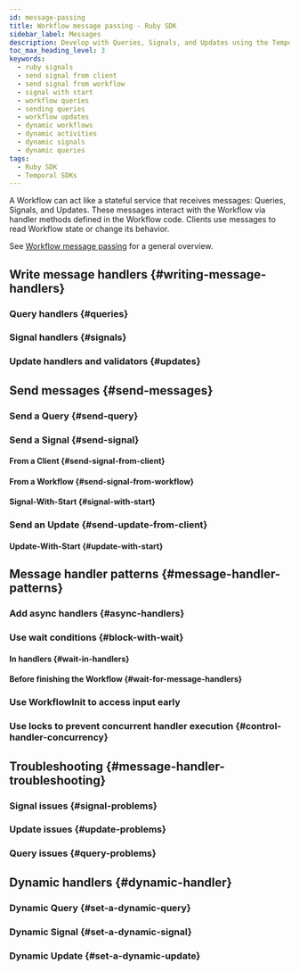 ```yaml
---
id: message-passing
title: Workflow message passing - Ruby SDK
sidebar_label: Messages
description: Develop with Queries, Signals, and Updates using the Temporal Ruby SDK.
toc_max_heading_level: 3
keywords:
  - ruby signals
  - send signal from client
  - send signal from workflow
  - signal with start
  - workflow queries
  - sending queries
  - workflow updates
  - dynamic workflows
  - dynamic activities
  - dynamic signals
  - dynamic queries
tags:
  - Ruby SDK
  - Temporal SDKs
---
```


A Workflow can act like a stateful service that receives messages: Queries, Signals, and Updates.
These messages interact with the Workflow via handler methods defined in the Workflow code.
Clients use messages to read Workflow state or change its behavior.

See [Workflow message passing](/encyclopedia/workflow-message-passing) for a general overview.

## Write message handlers {#writing-message-handlers}

<!-- CONTENT -->

### Query handlers {#queries}

<!-- CONTENT -->

### Signal handlers {#signals}

<!-- CONTENT -->

### Update handlers and validators {#updates}

<!-- CONTENT -->

## Send messages {#send-messages}

<!-- CONTENT -->

### Send a Query {#send-query}

<!-- CONTENT -->

### Send a Signal {#send-signal}

#### From a Client {#send-signal-from-client}

<!-- CONTENT -->

#### From a Workflow {#send-signal-from-workflow}

<!-- CONTENT -->

#### Signal-With-Start {#signal-with-start}

<!-- CONTENT -->

### Send an Update {#send-update-from-client}

<!-- CONTENT -->

#### Update-With-Start {#update-with-start}

<!-- CONTENT -->

## Message handler patterns {#message-handler-patterns}

<!-- CONTENT -->

### Add async handlers {#async-handlers}

<!-- CONTENT -->

### Use wait conditions {#block-with-wait}

#### In handlers {#wait-in-handlers}

<!-- CONTENT -->

#### Before finishing the Workflow {#wait-for-message-handlers}

<!-- CONTENT -->

### Use WorkflowInit to access input early

<!-- CONTENT -->

### Use locks to prevent concurrent handler execution {#control-handler-concurrency}

<!-- CONTENT -->

## Troubleshooting {#message-handler-troubleshooting}

<!-- CONTENT -->

### Signal issues {#signal-problems}

<!-- CONTENT -->

### Update issues {#update-problems}

<!-- CONTENT -->

### Query issues {#query-problems}

<!-- CONTENT -->

## Dynamic handlers {#dynamic-handler}

### Dynamic Query {#set-a-dynamic-query}

<!-- CONTENT -->

### Dynamic Signal {#set-a-dynamic-signal}

<!-- CONTENT -->

### Dynamic Update {#set-a-dynamic-update}

<!-- CONTENT -->
